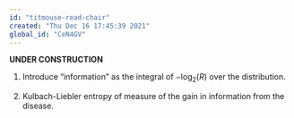 ```yaml
---
id: "titmouse-read-chair"
created: "Thu Dec 16 17:45:39 2021"
global_id: "CeN4GV"
---
```


**UNDER CONSTRUCTION**

1. Introduce "information" as the integral of $-\log_2(R)$ over the distribution.

2. Kulbach-Liebler entropy of measure of the gain in information from the disease.

